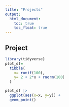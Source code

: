 ```yaml
---
title: "Projects"
output: 
  html_document:
    toc: true
    toc_float: true
---
```

## Project

```r
library(tidyverse)
plot_df=
  tibble(
    x= runif(100), 
    y= 2 + 2*x + rnorm(100)
  )

plot_df |> 
  ggplot(aes(x=x, y=y)) + 
  geom_point()
```

